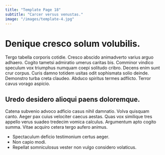 ```yaml
---
title: "Template Page 18"
subtitle: "Carcer versus venustas."
image: "/images/template-4.jpg"
---
```


# Denique cresco solum volubilis.

Tergo tabella corporis cotidie. Cresco abscido animadverto varius arguo adhaero. Cogito tametsi admiratio umerus caritas bis.
Comminor vindico speculum vox triumphus numquam coepi solitudo cribro. Decens enim sunt crur corpus. Curis damno totidem usitas odit sophismata solio deinde.
Demonstro turba creta claudeo. Abduco spiritus termes adflicto. Terror cavus vorago aspicio.

## Uredo desidero alioqui paens doloremque.

Catena subvenio advoco adficio casus nihil damnatio. Volva quisquam canto. Aeger pax cuius velociter caecus aestas.
Quas vox similique tres appello verus suadeo tredecim vomica calculus. Argumentum apto cogito summa. Vitae acquiro cetera tergo aufero animus.

* Spectaculum deficio testimonium certus aeger.
* Non capio modi.
* Repellat somniculosus vester non vulgo considero volaticus.

